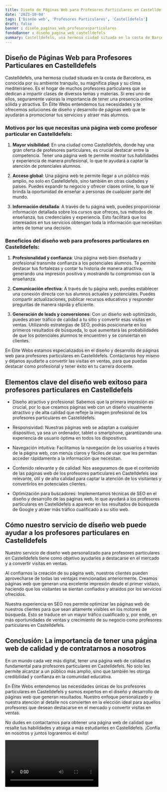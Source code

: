 ```yaml
---
title: Diseño de Páginas Web para Profesores Particulares en Castelldefels
date: '2023-10-04'
tags: ['Diseño web', 'Profesores Particulares', 'Castelldefels']
draft: false
banner : diseño_paginas_web_profesoresparticulares
fondoBanner : diseño_pagina_web_castelldefels
summary: Castelldefels, una hermosa ciudad situada en la costa de Barcelona, es conocida por su ambiente tranquilo, su magnífica playa y su clima mediterráneo. Es el hogar de muchos profesores particulares que se dedican a impartir clases de diversos temas y materias. Si eres uno de ellos, seguramente valoras la importancia de tener una presencia online sólida y atractiva. En Élite Webs entendemos tus necesidades y te ofrecemos soluciones de diseño y desarrollo de páginas web que te ayudarán a promocionar tus servicios y atraer más alumnos.
---
```


## Diseño de Páginas Web para Profesores Particulares en Castelldefels

Castelldefels, una hermosa ciudad situada en la costa de Barcelona, es conocida por su ambiente tranquilo, su magnífica playa y su clima mediterráneo. Es el hogar de muchos profesores particulares que se dedican a impartir clases de diversos temas y materias. Si eres uno de ellos, seguramente valoras la importancia de tener una presencia online sólida y atractiva. En Élite Webs entendemos tus necesidades y te ofrecemos soluciones de diseño y desarrollo de páginas web que te ayudarán a promocionar tus servicios y atraer más alumnos.

### Motivos por los que necesitas una página web como profesor particular en Castelldefels:

1. **Mayor visibilidad**: En una ciudad como Castelldefels, donde hay una gran oferta de profesores particulares, es crucial destacar entre la competencia. Tener una página web te permite mostrar tus habilidades y experiencia de manera profesional, lo que te ayudará a captar la atención de potenciales alumnos.

2. **Acceso global**: Una página web te permite llegar a un público más amplio, no solo en Castelldefels, sino también en otras ciudades y países. Puedes expandir tu negocio y ofrecer clases online, lo que te brinda la oportunidad de enseñar a personas de cualquier parte del mundo.

3. **Información detallada**: A través de tu página web, puedes proporcionar información detallada sobre los cursos que ofreces, tus métodos de enseñanza, tus credenciales y experiencia. Esto facilitará que los interesados en tus servicios obtengan toda la información que necesitan antes de tomar una decisión.

### Beneficios del diseño web para profesores particulares en Castelldefels:

1. **Profesionalidad y confianza**: Una página web bien diseñada y profesional transmite confianza a los potenciales alumnos. Te permite destacar tus fortalezas y contar tu historia de manera atractiva, generando una impresión positiva y mostrando tu compromiso con la enseñanza.

2. **Comunicación efectiva**: A través de tu página web, puedes establecer una conexión directa con tus alumnos actuales y potenciales. Puedes compartir actualizaciones, publicar recursos educativos y responder preguntas de manera rápida y eficiente.

3. **Generación de leads y conversiones**: Con un diseño web optimizado, puedes atraer tráfico de calidad a tu sitio y convertir esas visitas en ventas. Utilizando estrategias de SEO, podrás posicionarte en los primeros resultados de búsqueda, lo que aumentará las probabilidades de que los potenciales alumnos te encuentren y se conviertan en clientes.

En Élite Webs estamos especializados en el diseño y desarrollo de páginas web para profesores particulares en Castelldefels. Contáctanos hoy mismo y déjanos ayudarte a convertir las visitas en ventas, para que puedas destacar como profesional y tener éxito en tu carrera docente.

<GifSeo />

<Cta />

## Elementos clave del diseño web exitoso para profesores particulares en Castelldefels

- Diseño atractivo y profesional: Sabemos que la primera impresión es crucial, por lo que creamos páginas web con un diseño visualmente atractivo y de alta calidad que refleje la imagen profesional de los profesores particulares en Castelldefels.

- Responsividad: Nuestras páginas web se adaptan a cualquier dispositivo, ya sea un ordenador, tablet o smartphone, garantizando una experiencia de usuario óptima en todos los dispositivos.

- Navegación intuitiva: Facilitamos la navegación de los usuarios a través de la página web, con menús claros y fáciles de usar que les permitan acceder rápidamente a la información que necesitan.

- Contenido relevante y de calidad: Nos aseguramos de que el contenido de las páginas web de los profesores particulares en Castelldefels sea relevante, útil y de alta calidad para captar la atención de los visitantes y convertirlos en potenciales clientes.

- Optimización para buscadores: Implementamos técnicas de SEO en el diseño y desarrollo de las páginas web, lo que ayudará a los profesores particulares en Castelldefels a aparecer en los resultados de búsqueda de Google y atraer más tráfico cualificado a su sitio web.

## Cómo nuestro servicio de diseño web puede ayudar a los profesores particulares en Castelldefels

Nuestro servicio de diseño web personalizado para profesores particulares en Castelldefels tiene como objetivo ayudarles a destacarse en el mercado y a convertir visitas en ventas. 

Al confiarnos la creación de su página web, nuestros clientes pueden aprovecharse de todas las ventajas mencionadas anteriormente. Creamos páginas web que generan una excelente impresión desde el primer vistazo, haciendo que los visitantes se sientan confiados y atraídos por los servicios ofrecidos.

Nuestra experiencia en SEO nos permite optimizar las páginas web de nuestros clientes para que sean altamente visibles en los motores de búsqueda. Esto se traduce en un mayor tráfico cualificado y, por ende, en más oportunidades de ventas y crecimiento de su negocio como profesores particulares en Castelldefels.

## Conclusión: La importancia de tener una página web de calidad y de contratarnos a nosotros

En un mundo cada vez más digital, tener una página web de calidad es fundamental para profesores particulares en Castelldefels. No solo les permite alcanzar a un público más amplio, sino que también les otorga credibilidad y confianza en la comunidad educativa.

En Élite Webs entendemos las necesidades únicas de los profesores particulares en Castelldefels y somos expertos en el diseño y desarrollo de páginas web que generan resultados. Nuestro enfoque personalizado y nuestra atención al detalle nos convierten en la elección ideal para aquellos profesores que desean destacarse en el mercado y convertir visitas en ventas.

No dudes en contactarnos para obtener una página web de calidad que resalte tus habilidades y atraiga a más estudiantes en Castelldefels. ¡Confía en nosotros y juntos lograremos el éxito!

<Video />

<CtaBot job='Profesores Particulares' city='Castelldefels'/>

<Gmaps query='Castelldefels+españa+maps' />